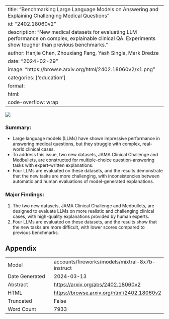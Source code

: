 
---
title: "Benchmarking Large Language Models on Answering and Explaining Challenging Medical Questions"
id: "2402.18060v2"
description: "New medical datasets for evaluating LLM performance on complex, explainable clinical QA. Experiments show tougher than previous benchmarks."
author: Hanjie Chen, Zhouxiang Fang, Yash Singla, Mark Dredze
date: "2024-02-29"
image: "https://browse.arxiv.org/html/2402.18060v2/x1.png"
categories: ['education']
format:
  html:
    code-overflow: wrap
---

![](https://browse.arxiv.org/html/2402.18060v2/x1.png)

### Summary:

- Large language models (LLMs) have shown impressive performance in answering medical questions, but they struggle with complex, real-world clinical cases.
- To address this issue, two new datasets, JAMA Clinical Challenge and Medbullets, are constructed for multiple-choice question-answering tasks with expert-written explanations.
- Four LLMs are evaluated on these datasets, and the results demonstrate that the new tasks are more challenging, with inconsistencies between automatic and human evaluations of model-generated explanations.

### Major Findings:

1. The two new datasets, JAMA Clinical Challenge and Medbullets, are designed to evaluate LLMs on more realistic and challenging clinical cases, with high-quality explanations provided by human experts.
2. Four LLMs are evaluated on these datasets, and the results show that the new tasks are more difficult, with lower scores compared to previous benchmarks.

## Appendix

|          |          |
|----------|----------|
| Model     | accounts/fireworks/models/mixtral-8x7b-instruct       |
| Date Generated     | 2024-03-13       |
| Abstract | [https://arxiv.org/abs/2402.18060v2](https://arxiv.org/abs/2402.18060v2)        |
| HTML     | [https://browse.arxiv.org/html/2402.18060v2](https://browse.arxiv.org/html/2402.18060v2)       |
| Truncated       | False       |
| Word Count       | 7933       |